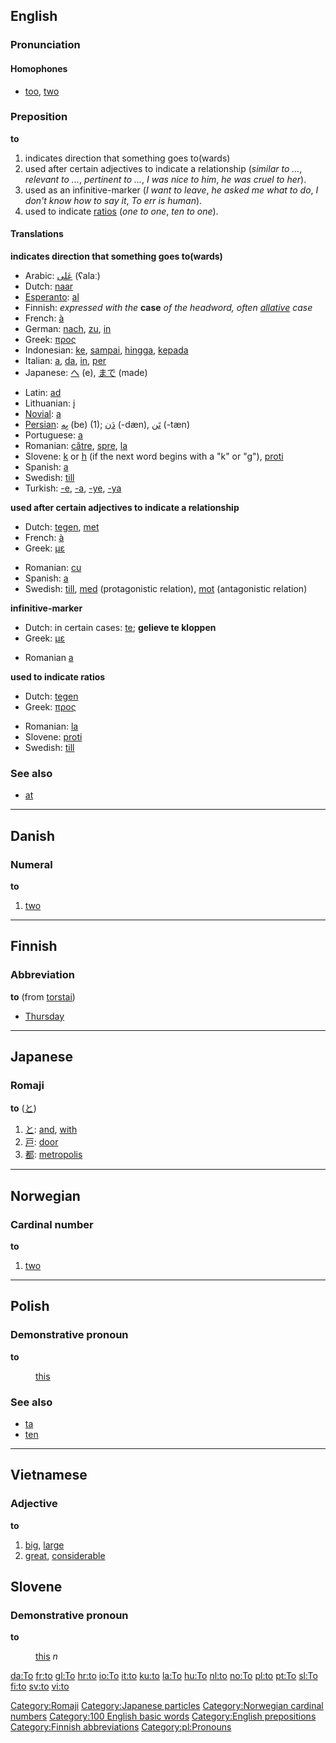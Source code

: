 ==English==

{{rank|the|of|and|4|to|in|I|that}}

===Pronunciation===

====Homophones====
*[[too]], [[two]]

===Preposition===
'''to'''

# indicates direction that something goes to(wards)
# used after certain adjectives to indicate a relationship (''similar to ...'', ''relevant to ...'', ''pertinent to ...'', ''I was nice to him'', ''he was cruel to her'').
# used as an infinitive-marker (''I want to leave'', ''he asked me what to do'', ''I don't know how to say it'', ''To err is human'').
# used to indicate [[ratio]]s (''one to one'', ''ten to one'').

====Translations====
'''indicates direction that something goes to(wards)'''
{{top}}
*Arabic: [[عَلی]] (ʕalaː)
*Dutch: [[naar]]
*[[Esperanto]]: [[al]]
*Finnish: ''expressed with the'' '''case''' ''of the headword, often [[allative]] case''
*French: [[à]]
*German: [[nach]], [[zu]], [[in]]
*Greek: [[προς]]
*Indonesian: [[ke]], [[sampai]], [[hingga]], [[kepada]]
*Italian: [[a#Italian|a]], [[da]], [[in#italian|in]], [[per#Italian|per]]
*Japanese: [[へ]] (e), [[まで]] (made)
{{mid}}
*Latin: [[ad]]
*Lithuanian: [[į]]
*[[Novial]]: [[a]]
*[[Persian]]: [[بِه]] (be) (1); [[دَن]] (-dæn), [[تَن]] (-tæn)
*Portuguese: [[a#Portuguese|a]]
*Romanian: [[către]], [[spre]], [[la]]
*Slovene: [[k]] or [[h]] (if the next word begins with a "k" or "g"), [[proti]]
*Spanish: [[a#Spanish|a]]
*Swedish: [[till]]
*Turkish: [[-e]], [[-a]], [[-ye]], [[-ya]]
{{bottom}}

'''used after certain adjectives to indicate a relationship'''
{{top}}
*Dutch: [[tegen]], [[met]]
*French: [[à]]
*Greek: [[με]]
{{mid}}
*Romanian: [[cu]]
*Spanish: [[a#Spanish|a]]
*Swedish: [[till]], [[med]] (protagonistic relation), [[mot]] (antagonistic relation)
{{bottom}}

'''infinitive-marker'''
{{top}}
*Dutch: in certain cases: [[te]]; '''gelieve te kloppen'''
*Greek: [[με]]
{{mid}}
*Romanian [[a]]
{{bottom}}

'''used to indicate ratios'''
{{top}}
*Dutch: [[tegen]]
*Greek: [[προς]]
{{mid}}
*Romanian: [[la]]
*Slovene: [[proti]]
*Swedish: [[till]]
{{bottom}}

===See also===
*[[at]]

----
==Danish==
===Numeral===
'''to'''

# [[two]]

----
==Finnish==
===Abbreviation===
'''to''' (from [[torstai]])

*[[Thursday]]

----
==Japanese==
===Romaji===
'''to''' ([[と]])

# [[と]]: [[and]], [[with]]
# [[戸]]: [[door]]
# [[都]]: [[metropolis]]

[[Category:Romaji]]
[[Category:Japanese particles]]
----

==Norwegian==
===Cardinal number===
[[Category:Norwegian cardinal numbers]]
'''to'''

#[[two]]

----
==Polish==
===Demonstrative pronoun===
'''to'''

: [[this]]

===See also===
* [[ta]]
* [[ten#Polish|ten]]

----
==Vietnamese==
===Adjective===
'''to'''

# [[big]], [[large]]
# [[great]], [[considerable]]

==Slovene==
===Demonstrative pronoun===
'''to'''

: [[this]] ''n''

[[Category:100 English basic words]]
[[Category:English prepositions]]
[[Category:Finnish abbreviations]]
[[Category:pl:Pronouns]]
[[da:To]]
[[fr:to]]
[[gl:To]]
[[hr:to]]
[[io:To]]
[[it:to]]
[[ku:to]]
[[la:To]]
[[hu:To]]
[[nl:to]]
[[no:To]]
[[pl:to]]
[[pt:To]]
[[sl:To]]
[[fi:to]]
[[sv:to]]
[[vi:to]]